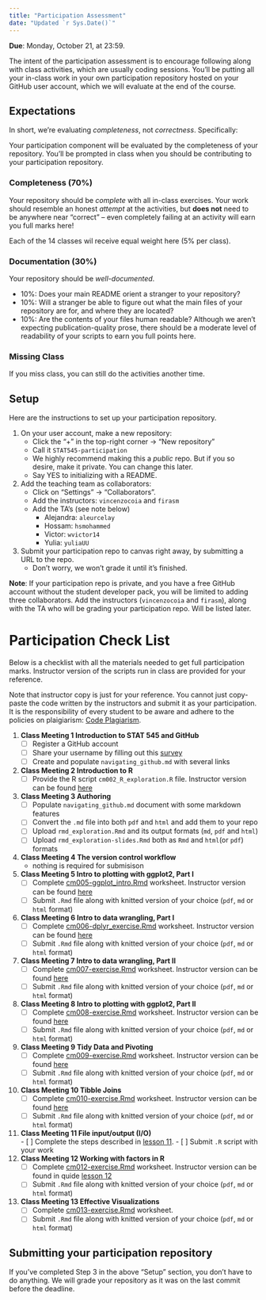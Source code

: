 ```yaml
---
title: "Participation Assessment"
date: "Updated `r Sys.Date()`"
---
```


__Due__: Monday, October 21, at 23:59.

The intent of the participation assessment is to encourage following along with class activities, which are usually coding sessions. You'll be putting all your in-class work in your own participation repository hosted on your GitHub user account, which we will evaluate at the end of the course.

## Expectations

In short, we're evaluating _completeness_, not _correctness_. Specifically:

Your participation component will be evaluated by the completeness of your repository. You'll be prompted in class when you should be contributing to your participation repository. 

### Completeness (70%)

Your repository should be _complete_ with all in-class exercises. Your work should resemble an honest _attempt_ at the activities, but __does not__ need to be anywhere near "correct" -- even completely failing at an activity will earn you full marks here!

Each of the 14 classes wil receive equal weight here (5% per class).

### Documentation (30%)

Your repository should be _well-documented_. 

- 10%: Does your main README orient a stranger to your repository?
- 10%: Will a stranger be able to figure out what the main files of your repository are for, and where they are located?
- 10%: Are the contents of your files human readable? Although we aren't expecting publication-quality prose, there should be a moderate level of readability of your scripts to earn you full points here.

### Missing Class

If you miss class, you can still do the activities another time. 


## Setup

Here are the instructions to set up your participation repository.

1. On your user account, make a new repository:
    - Click the "+" in the top-right corner -> "New repository"
    - Call it `STAT545-participation`
    - We highly recommend making this a _public_ repo. But if you so desire, make it private. You can change this later.
    - Say YES to initializing with a README. 
2. Add the teaching team as collaborators:
	- Click on "Settings" -> "Collaborators".
	- Add the instructors: `vincenzocoia` and `firasm`
	- Add the TA's (see note below)
		- Alejandra: `aleurcelay`
		- Hossam:    `hsmohammed`
		- Victor:    `wvictor14`
		- Yulia:     `yuliaUU`
3. Submit your participation repo to canvas right away, by submitting a URL to the repo.
    - Don't worry, we won't grade it until it's finished. 

__Note__: If your participation repo is private, and you have a free GitHub account without the student developer pack, you will be limited to adding three collaborators. Add the instructors (`vincenzocoia` and `firasm`), along with the TA who will be grading your participation repo. Will be listed later. 

# Participation Check List
 
Below is a checklist with all the materials needed to get full participation marks. Instructor version of the scripts run in class are provided for your reference.
 
Note that instructor copy is just for your reference. You cannot just copy-paste the code written by the instructors and submit it as your participation. It is the responsibility of every student to be aware and adhere to the policies on plaigiarism: [Code Plagiarism](https://stat545.stat.ubc.ca/policies/). 

1. **Class Meeting 1 Introduction to STAT 545 and GitHub**   
    - [ ] Register a GitHub account
    - [ ] Share your username by filling out this [survey](https://ubc.ca1.qualtrics.com/jfe/form/SV_8jKz3FaT7w5EHfT)
    - [ ] Create and populate ```navigating_github.md``` with several links
2. **Class Meeting 2 Introduction to R**   
    - [ ] Provide the R script ```cm002_R_exploration.R``` file. Instructor version can be found [here](https://github.com/vincenzocoia/STAT545-participation/blob/master/tools/cm002-r_exploration.R)
3. **Class Meeting 3 Authoring**  
   - [ ] Populate ```navigating_github.md``` document with some markdown features
   - [ ] Convert the ```.md``` file into both ```pdf``` and ```html``` and add them to your repo
   - [ ] Upload ```rmd_exploration.Rmd``` and its output formats (```md```, ```pdf``` and ```html```)
   - [ ] Upload ```rmd_exploration-slides.Rmd``` both as ```Rmd``` and ```html```(or ```pdf```) formats
4. **Class Meeting 4 The version control workflow**   
   - nothing is required for submisison 
5. **Class Meeting 5 Intro to plotting with ggplot2, Part I**  
   - [ ] Complete [cm005-ggplot_intro.Rmd](https://raw.githubusercontent.com/STAT545-UBC/Classroom/master/tutorials/cm005-exercise.Rmd) worksheet. Instructor version can be found [here](https://github.com/vincenzocoia/STAT545-participation/blob/master/plotting/cm005-ggplot_intro.Rmd)
   - [ ] Submit ```.Rmd``` file along with knitted version of your choice (```pdf```, ```md``` or ```html``` format)
6. **Class Meeting 6 Intro to data wrangling, Part I** 
   - [ ] Complete [cm006-dplyr_exercise.Rmd](https://raw.githubusercontent.com/STAT545-UBC/Classroom/master/tutorials/cm006-exercise.Rmd) worksheet. Instructor version can be found [here](https://github.com/wvictor14/STAT545-participation/blob/master/cm006-exercise.Rmd)
   - [ ] Submit ```.Rmd``` file along with knitted version of your choice (```pdf```, ```md``` or ```html``` format)
7. **Class Meeting 7 Intro to data wrangling, Part II**
   - [ ] Complete [cm007-exercise.Rmd](https://raw.githubusercontent.com/STAT545-UBC/Classroom/master/tutorials/cm007-exercise.Rmd) worksheet. Instructor version can be found [here](https://github.com/vincenzocoia/STAT545-participation/blob/master/wrangling/cm007-exercise.rmd)
   - [ ] Submit ```.Rmd``` file along with knitted version of your choice (```pdf```, ```md``` or ```html``` format)
8. **Class Meeting 8 Intro to plotting with ggplot2, Part II**  
   - [ ] Complete [cm008-exercise.Rmd](https://raw.githubusercontent.com/STAT545-UBC/Classroom/master/tutorials/cm008-exercise.Rmd) worksheet. Instructor version can be found [here](https://github.com/vincenzocoia/STAT545-participation/blob/master/plotting/cm008-exercise.Rmd)
   - [ ] Submit ```.Rmd``` file along with knitted version of your choice (```pdf```, ```md``` or ```html``` format)
9. **Class Meeting 9 Tidy Data and Pivoting** 
   - [ ] Complete [cm009-exercise.Rmd](https://raw.githubusercontent.com/STAT545-UBC/Classroom/master/tutorials/cm009-exercise.Rmd) worksheet. Instructor version can be found [here](https://github.com/vincenzocoia/STAT545-participation/blob/master/wrangling/cm009-exercise.Rmd)
   - [ ] Submit ```.Rmd``` file along with knitted version of your choice (```pdf```, ```md``` or ```html``` format)
10. **Class Meeting 10 Tibble Joins** 
    - [ ] Complete [cm010-exercise.Rmd](https://raw.githubusercontent.com/STAT545-UBC/Classroom/master/tutorials/cm010-exercise.Rmd) worksheet. Instructor version can be found [here](https://github.com/vincenzocoia/STAT545-participation/blob/master/wrangling/cm010-exercise.Rmd)
    - [ ] Submit ```.Rmd``` file along with knitted version of your choice (```pdf```, ```md``` or ```html``` format)
 11. **Class Meeting 11 File input/output (I/O)**  
    - [ ] Complete the steps described in [lesson 11](https://stat545guidebook.netlify.com/file-inputoutput-io.html). 
    - [ ] Submit ```.R``` script with your work
12. **Class Meeting 12 Working with factors in R**
    - [ ] Complete [cm012-exercise.Rmd](https://raw.githubusercontent.com/STAT545-UBC/Classroom/master/tutorials/cm012-exercise.Rmd) worksheet. Instructor version can be found in quide [lesson 12](https://stat545guidebook.netlify.com/working-with-factors-in-r.html)
    - [ ] Submit ```.Rmd``` file along with knitted version of your choice (```pdf```, ```md``` or ```html``` format)
13. **Class Meeting 13 Effective Visualizations**
	- [ ] Complete [cm013-exercise.Rmd](https://raw.githubusercontent.com/STAT545-UBC/Classroom/master/cm013.Rmd) worksheet. 
	- [ ] Submit ```.Rmd``` file along with knitted version of your choice (```pdf```, ```md``` or ```html``` format)

## Submitting your participation repository

If you've completed Step 3 in the above "Setup" section, you don't have to do anything. We will grade your repository as it was on the last commit before the deadline.

